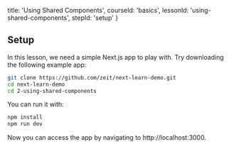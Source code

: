 
  title: 'Using Shared Components',
  courseId: 'basics',
  lessonId: 'using-shared-components',
  stepId: 'setup'
}

## Setup

In this lesson, we need a simple Next.js app to play with. Try downloading the following example app:

```bash
git clone https://github.com/zeit/next-learn-demo.git
cd next-learn-demo
cd 2-using-shared-components
```

You can run it with:

```bash
npm install
npm run dev
```

Now you can access the app by navigating to http://localhost:3000.

